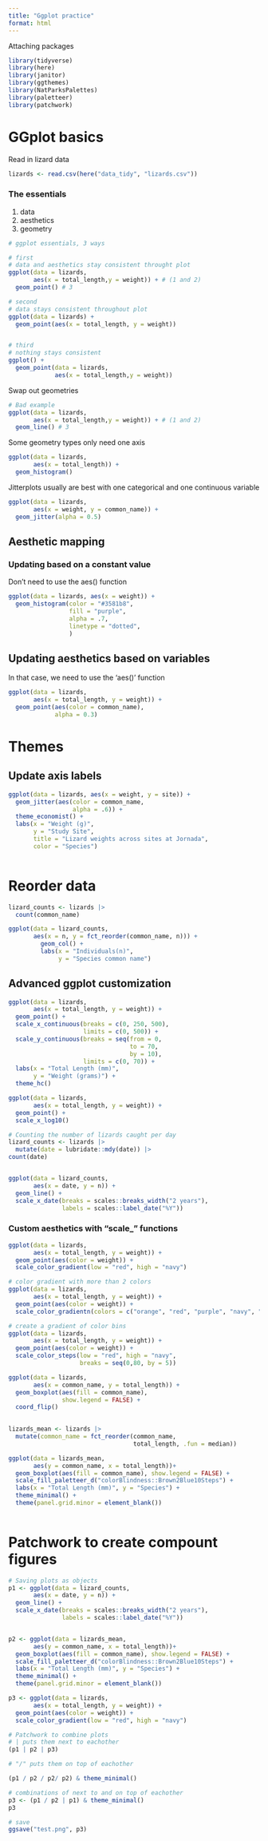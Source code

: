 ```yaml
---
title: "Ggplot practice"
format: html
---
```

Attaching packages
```r
library(tidyverse)
library(here)
library(janitor)
library(ggthemes)
library(NatParksPalettes)
library(paletteer)
library(patchwork)

```

# GGplot basics
Read in lizard data
```r
lizards <- read.csv(here("data_tidy", "lizards.csv"))
```
### The essentials
1. data
2. aesthetics
3.  geometry
```r
# ggplot essentials, 3 ways

# first 
# data and aesthetics stay consistent throught plot
ggplot(data = lizards,
       aes(x = total_length,y = weight)) + # (1 and 2)
  geom_point() # 3

# second
# data stays consistent throughout plot
ggplot(data = lizards) + 
  geom_point(aes(x = total_length, y = weight))


# third
# nothing stays consistent
ggplot() +
  geom_point(data = lizards,
             aes(x = total_length,y = weight))

```
Swap out geometries

```r
# Bad example
ggplot(data = lizards,
       aes(x = total_length,y = weight)) + # (1 and 2)
  geom_line() # 3

```
Some geometry types only need one axis

```r
ggplot(data = lizards,
       aes(x = total_length)) + 
  geom_histogram()

```
Jitterplots usually are best with one categorical and one continuous variable
```r
ggplot(data = lizards,
       aes(x = weight, y = common_name)) +
  geom_jitter(alpha = 0.5)
```
## Aesthetic mapping
### Updating based on a constant value
Don't need to use the aes() function
```r
ggplot(data = lizards, aes(x = weight)) +
  geom_histogram(color = "#3581b8",
                 fill = "purple",
                 alpha = .7,
                 linetype = "dotted",
                 )
```
## Updating aesthetics based on variables
In that case, we need to use the 'aes()' function
```r
ggplot(data = lizards,
       aes(x = total_length, y = weight)) +
  geom_point(aes(color = common_name),
             alpha = 0.3)
```

# Themes
## Update axis labels
```r
ggplot(data = lizards, aes(x = weight, y = site)) +
  geom_jitter(aes(color = common_name,
                  alpha = .6)) + 
  theme_economist() +
  labs(x = "Weight (g)",
       y = "Study Site",
       title = "Lizard weights across sites at Jornada",
       color = "Species")
       

```
# Reorder data
```r
lizard_counts <- lizards |> 
  count(common_name)

ggplot(data = lizard_counts,
       aes(x = n, y = fct_reorder(common_name, n))) +
         geom_col() +
         labs(x = "Individuals(n)",
              y = "Species common name")
```

## Advanced ggplot customization

```r
ggplot(data = lizards, 
       aes(x = total_length, y = weight)) +
  geom_point() +
  scale_x_continuous(breaks = c(0, 250, 500),
                     limits = c(0, 500)) +
  scale_y_continuous(breaks = seq(from = 0,
                                  to = 70,
                                  by = 10),
                     limits = c(0, 70)) +
  labs(x = "Total Length (mm)",
       y = "Weight (grams)") +
  theme_hc()
```

```r
ggplot(data = lizards, 
       aes(x = total_length, y = weight)) +
  geom_point() +
  scale_x_log10()
```

```r
# Counting the number of lizards caught per day
lizard_counts <- lizards |> 
  mutate(date = lubridate::mdy(date)) |> 
count(date)


ggplot(data = lizard_counts, 
       aes(x = date, y = n)) +
  geom_line() +
  scale_x_date(breaks = scales::breaks_width("2 years"), 
               labels = scales::label_date("%Y"))
```

### Custom aesthetics with "scale_" functions
```r
ggplot(data = lizards,
       aes(x = total_length, y = weight)) +
  geom_point(aes(color = weight)) +
  scale_color_gradient(low = "red", high = "navy")

# color gradient with more than 2 colors
ggplot(data = lizards,
       aes(x = total_length, y = weight)) +
  geom_point(aes(color = weight)) +
  scale_color_gradientn(colors = c("orange", "red", "purple", "navy", "black"))

# create a gradient of color bins
ggplot(data = lizards,
       aes(x = total_length, y = weight)) +
  geom_point(aes(color = weight)) +
  scale_color_steps(low = "red", high = "navy",
                    breaks = seq(0,80, by = 5))
```

```r
ggplot(data = lizards,
       aes(x = common_name, y = total_length)) +
  geom_boxplot(aes(fill = common_name),
               show.legend = FALSE) +
  coord_flip()
  
```

```r
lizards_mean <- lizards |> 
  mutate(common_name = fct_reorder(common_name,
                                   total_length, .fun = median))

ggplot(data = lizards_mean,
       aes(y = common_name, x = total_length))+
  geom_boxplot(aes(fill = common_name), show.legend = FALSE) +
  scale_fill_paletteer_d("colorBlindness::Brown2Blue10Steps") +
  labs(x = "Total Length (mm)", y = "Species") +
  theme_minimal() +
  theme(panel.grid.minor = element_blank())
  
```
# Patchwork to create compount figures
```r
# Saving plots as objects
p1 <- ggplot(data = lizard_counts, 
       aes(x = date, y = n)) +
  geom_line() +
  scale_x_date(breaks = scales::breaks_width("2 years"), 
               labels = scales::label_date("%Y"))


p2 <- ggplot(data = lizards_mean,
       aes(y = common_name, x = total_length))+
  geom_boxplot(aes(fill = common_name), show.legend = FALSE) +
  scale_fill_paletteer_d("colorBlindness::Brown2Blue10Steps") +
  labs(x = "Total Length (mm)", y = "Species") +
  theme_minimal() +
  theme(panel.grid.minor = element_blank())

p3 <- ggplot(data = lizards,
       aes(x = total_length, y = weight)) +
  geom_point(aes(color = weight)) +
  scale_color_gradient(low = "red", high = "navy")
```

```r
# Patchwork to combine plots
# | puts them next to eachother
(p1 | p2 | p3)

# "/" puts them on top of eachother

(p1 / p2 / p2/ p2) & theme_minimal()

# combinations of next to and on top of eachother
p3 <- (p1 / p2 | p1) & theme_minimal()
p3

# save
ggsave("test.png", p3)
```

